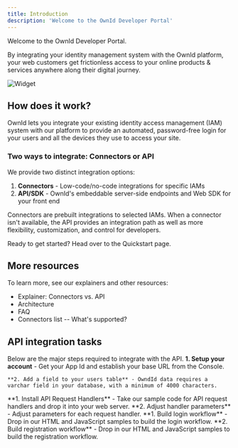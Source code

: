 ```yaml
---
title: Introduction
description: 'Welcome to the OwnId Developer Portal'
---
```

Welcome to the OwnId Developer Portal.

By integrating your identity management system with the OwnId platform, your web customers get frictionless access to your online products & services anywhere along their digital journey. 

<img
  src="/images/oi_widget.png"
  alt="Widget"
/>

## How does it work?

OwnId lets you integrate your existing identity access management (<Tooltip tip="Synonymous with Id management systems, IdM.">IAM</Tooltip>) system with our platform to provide an automated, password-free login for your users and all the devices they use to access your site.

### Two ways to integrate: Connectors or API

We provide two distinct integration options:
1.  **Connectors** - Low-code/no-code integrations for specific <Tooltip tip="Identity and Access Management Synonymous with Id management systems, IdM.">IAM</Tooltip>s 
2.  **API/SDK** - OwnId's embeddable server-side endpoints and Web SDK for your front end  

Connectors are prebuilt integrations to selected IAMs. When a connector isn't available, the API provides an integration path as well as more flexibility, customization, and control for developers.

Ready to get started? Head over to the Quickstart page.

## More resources

To learn more, see our explainers and other resources:
- Explainer: Connectors vs. API
- Architecture
- FAQ
- Connectors list -- What's supported?

## API integration tasks

Below are the major steps required to integrate with the API.
<Steps>
  <Step title="PREPARATION">
    **1. Setup your account** - Get your App Id and establish your base URL from the Console.

    **2. Add a field to your users table** - OwndId data requires a varchar field in your database, with a minimum of 4000 characters.
  </Step>
  <Step title="DROP IN SERVER-SIDE END-POINTS">
    **1. Install API Request Handlers** - Take our sample code for API request handlers and drop it into your web server.  
    **2. Adjust handler parameters** - Adjust parameters for each request handler.  
  </Step>
  <Step title="INSERT API REQUESTS IN YOUR FRONT END">
    **1. Build login workflow** - Drop in our HTML and JavaScript samples to build the login workflow.
    **2. Build registration workflow** - Drop in our HTML and JavaScript samples to build the registration workflow.

  </Step>
  
</Steps>


